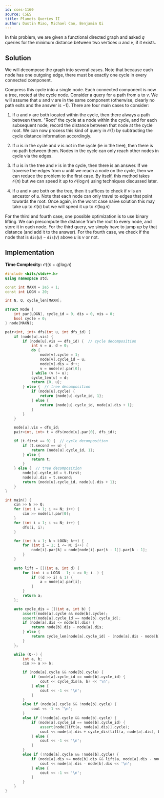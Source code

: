 ```yaml
---
id: cses-1160
source: CSES
title: Planets Queries II
author: Dustin Miao, Michael Cao, Benjamin Qi
---
```


In this problem, we are given a functional directed graph and asked $q$ queries for the minimum distance between two vertices $u$ and $v$, if it exists. 

## Solution

We will decompose the graph into several cases. Note that because each node has one outgoing edge, there must be exactly one cycle in every connected component. 

Compress this cycle into a single node. Each connected component is now a tree, rooted at the cycle node. Consider a query for a path from $u$ to $v$. We will assume that $u$ and $v$ are in the same component (otherwise, clearly no path exits and the answer is $-1$). There are four main cases to consider:

1. If $u$ and $v$ are both located within the cycle, then there always a path between them. "Root" the cycle at a node within the cycle, and for each subsequent node, record the distance between that node at the cycle root. We can now process this kind of query in $\mathcal{O}(1)$ by subtracting the cycle distance information accordingly. 

2. If $u$ is in the cycle and $v$ is not in the cycle (ie in the tree), then there is no path between them. Nodes in the cycle can only reach other nodes in cycle via the edges. 

3. If $u$ is in the tree and $v$ is in the cycle, then there is an answer. If we traverse the edges from $u$ until we reach a node on the cycle, then we can reduce the problem to the first case. By itself, this method takes $\mathcal{O}(n)$ but we can speed it up to $\mathcal{O}(\log n)$ using techniques discussed later. 

4. If $u$ and $v$ are both on the tree, then it suffices to check if $v$ is an ancestor of $u$. Note that each node can only travel to edges that point towards the root. Once again, in the worst case naive solution this may take up to $\mathcal{O}(n)$ but we will speed it up to $\mathcal{O}(\log n)$

For the third and fourth case, one possible optimization is to use binary lifting. We can precompute the distance from the root to every node, and store it in each node. For the third query, we simply have to jump up by that distance (and add it to the answer). For the fourth case, we check if the node that is $\texttt{dis}(u) - \texttt{dis}(v)$ above $u$ is $v$ or not. 

## Implementation

**Time Complexity:** $\mathcal{O}((n + q) \log n)$

<LanguageSection>

<CPPSection>

```cpp
#include <bits/stdc++.h>
using namespace std;

const int MAXN = 2e5 + 1;
const int LOGN = 20;

int N, Q, cycle_len[MAXN];

struct Node {
	int par[LOGN], cycle_id = 0, dis = 0, vis = 0;
	bool cycle = 0;
} node[MAXN];

pair<int, int> dfs(int u, int dfs_id) {
	if (node[u].vis) {
		if (node[u].vis == dfs_id) {  // cycle decomposition
			int v = u, d = 0;
			do {
				node[v].cycle = 1;
				node[v].cycle_id = u;
				node[v].dis = d++;
				v = node[v].par[0];
			} while (v != u);
			cycle_len[u] = d;
			return {0, u};
		} else {  // tree decomposition
			if (node[u].cycle) {
				return {node[u].cycle_id, 1};
			} else {
				return {node[u].cycle_id, node[u].dis + 1};
			}
		}
	}

	node[u].vis = dfs_id;
	pair<int, int> t = dfs(node[u].par[0], dfs_id);

	if (t.first == 0) {  // cycle decomposition
		if (t.second == u) {
			return {node[u].cycle_id, 1};
		} else {
			return t;
		}
	} else {  // tree decomposition
		node[u].cycle_id = t.first;
		node[u].dis = t.second;
		return {node[u].cycle_id, node[u].dis + 1};
	}
}

int main() {
	cin >> N >> Q;
	for (int i = 1; i <= N; i++) {
		cin >> node[i].par[0];
	}
	for (int i = 1; i <= N; i++) {
		dfs(i, i);
	}

	for (int k = 1; k < LOGN; k++) {
		for (int i = 1; i <= N; i++) {
			node[i].par[k] = node[node[i].par[k - 1]].par[k - 1];
		}
	}
	
	auto lift = [](int a, int d) {
		for (int i = LOGN - 1; i >= 0; i--) {
			if ((d >> i) & 1) {
				a = node[a].par[i];
			}
		}
		return a;
	};

	auto cycle_dis = [](int a, int b) {
		assert(node[a].cycle && node[b].cycle);
		assert(node[a].cycle_id == node[b].cycle_id);
		if (node[a].dis <= node[b].dis) {
			return node[b].dis - node[a].dis;
		} else {
			return cycle_len[node[a].cycle_id] - (node[a].dis - node[b].dis);
		}
	};

	while (Q--) {
		int a, b;
		cin >> a >> b;

		if (node[a].cycle && node[b].cycle) {
			if (node[a].cycle_id == node[b].cycle_id) {
				cout << cycle_dis(a, b) << '\n';
			} else {
				cout << -1 << '\n';
			}
		}
		else if (node[a].cycle && !node[b].cycle) {
			cout << -1 << '\n';
		}
		else if (!node[a].cycle && node[b].cycle) {
			if (node[a].cycle_id == node[b].cycle_id) {
				assert(node[lift(a, node[a].dis)].cycle);
				cout << node[a].dis + cycle_dis(lift(a, node[a].dis), b) << '\n';
			} else {
				cout << -1 << '\n';
			}
		}
		else if (!node[a].cycle && !node[b].cycle) {
			if (node[a].dis >= node[b].dis && lift(a, node[a].dis - node[b].dis) == b) {
				cout << node[a].dis - node[b].dis << '\n';
			} else {
				cout << -1 << '\n';
			}
		}
	}
}
```

</CPPSection>

</LanguageSection>
